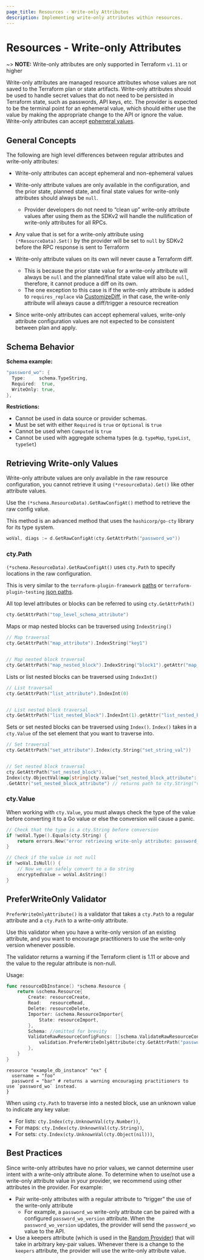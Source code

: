 ```yaml
---
page_title: Resources - Write-only Attributes
description: Implementing write-only attributes within resources.
---
```


# Resources - Write-only Attributes

~> **NOTE:** Write-only attributes are only supported in Terraform `v1.11` or higher

Write-only attributes are managed resource attributes whose values are not saved to the Terraform plan or state artifacts. Write-only attributes
should be used to handle secret values that do not need to be persisted in Terraform state, such as passwords, API keys, etc.
The provider is expected to be the terminal point for an ephemeral value,
which should either use the value by making the appropriate change to the API or ignore the value. Write-only attributes can accept [ephemeral values](/terraform/language/resources/ephemeral).

## General Concepts

The following are high level differences between regular attributes and write-only attributes:

- Write-only attributes can accept ephemeral and non-ephemeral values

- Write-only attribute values are only available in the configuration, and the prior state, planned state, and final state values for
write-only attributes should always be `null`.
    - Provider developers do not need to “clean up” write-only attribute values after using them as the SDKv2 will handle the nullification of write-only attributes for all RPCs.

- Any value that is set for a write-only attribute using `(*ResourceData).Set()` by the provider will be set to `null` by SDKv2 before the RPC response is sent to Terraform

- Write-only attribute values on its own will never cause a Terraform diff.
    - This is because the prior state value for a write-only attribute will always be `null` and the planned/final state value will also be `null`, therefore, it cannot produce a diff on its own.
    - The one exception to this case is if the write-only attribute is added to `requires_replace` via [CustomizeDiff](/terraform/plugin/sdkv2/resources/customizing-differences), in that case, the write-only attribute will always cause a diff/trigger a resource recreation

- Since write-only attributes can accept ephemeral values, write-only attribute configuration values are not expected to be consistent between plan and apply.

## Schema Behavior

**Schema example:**

```go
"password_wo": {
  Type:     schema.TypeString,
  Required:  true,
  WriteOnly: true,
},
```

**Restrictions:**

- Cannot be used in data source or provider schemas.
- Must be set with either `Required` is `true` or `Optional` is `true`
- Cannot be used when `Computed` is `true`
- Cannot be used with aggregate schema types (e.g. `typeMap`, `typeList`, `typeSet`)

## Retrieving Write-only Values

Write-only attribute values are only available in the raw resource configuration, you cannot retrieve it using `(*resourceData).Get()` like other attribute values.

Use the `(*schema.ResourceData).GetRawConfigAt()` method to retrieve the raw config value.

This method is an advanced method that uses the `hashicorp/go-cty` library for its type system.

```go
woVal, diags := d.GetRawConfigAt(cty.GetAttrPath("password_wo"))
```

### cty.Path

`(*schema.ResourceData).GetRawConfigAt()` uses `cty.Path` to specify locations in the raw configuration.

This is very similar to the `terraform-plugin-framework` [paths](/terraform/plugin/framework/handling-data/paths) or `terraform-plugin-testing` [json paths](/terraform/plugin/testing/acceptance-tests/tfjson-paths).

All top level attributes or blocks can be referred to using `cty.GetAttrPath()`

```go
cty.GetAttrPath("top_level_schema_attribute")
```

Maps or map nested blocks can be traversed using `IndexString()`

```go
// Map traversal
cty.GetAttrPath("map_attribute").IndexString("key1")


// Map nested block traversal
cty.GetAttrPath("map_nested_block").IndexString("block1").getAttr("map_nested_block_attribute")

```

Lists or list nested blocks can be traversed using `IndexInt()`

```go
// List traversal
cty.GetAttrPath("list_attribute").IndexInt(0)


// List nested block traversal
cty.GetAttrPath("list_nested_block").IndexInt(1).getAttr("list_nested_block_attribute")
```

Sets or set nested blocks can be traversed using `Index()`. `Index()` takes in a `cty.Value` of the set element that you want to traverse into.

```go
// Set traversal
cty.GetAttrPath("set_attribute").Index(cty.String("set_string_val"))


// Set nested block traversal
cty.GetAttrPath("set_nested_block").
Index(cty.ObjectVal(map[string]cty.Value{"set_nested_block_attribute": cty.StringVal("valueA")}))
.GetAttr("set_nested_block_attribute") // returns path to cty.String("valueA")

```

### cty.Value

When working with `cty.Value`, you must always check the type of the value before converting it to a Go value or else the conversion will cause a panic.

```go
// Check that the type is a cty.String before conversion
if !woVal.Type().Equals(cty.String) {
    return errors.New("error retrieving write-only attribute: password_wo - retrieved config value is not a string")
}

// Check if the value is not null
if !woVal.IsNull() {
    // Now we can safely convert to a Go string
    encryptedValue = woVal.AsString()
}
```

## PreferWriteOnly Validator

`PreferWriteOnlyAttribute()` is a validator that takes a `cty.Path` to a regular attribute and a `cty.Path` to a write-only attribute.

Use this validator when you have a write-only version of an existing attribute, and you want to encourage practitioners to use the write-only version whenever possible.

The validator returns a warning if the Terraform client is 1.11 or above and the value to the regular attribute is non-null.

Usage:

```go
func resourceDbInstance() *schema.Resource {
	return &schema.Resource{
		Create: resourceCreate,
		Read:   resourceRead,
		Delete: resourceDelete,
		Importer: &schema.ResourceImporter{
			State: resourceImport,
		},
		Schema: //omitted for brevity
		ValidateRawResourceConfigFuncs: []schema.ValidateRawResourceConfigFunc{
            validation.PreferWriteOnlyAttribute(cty.GetAttrPath("password"), cty.GetAttrPath("password_wo")),
		},
	}
}
```

```hcl
resource "example_db_instance" "ex" {
  username = "foo"
  password = "bar" # returns a warning encouraging practitioners to use `password_wo` instead.
}
```

When using `cty.Path` to traverse into a nested block, use an unknown value to indicate any key value:

- For lists: `cty.Index(cty.UnknownVal(cty.Number))`,
- For maps: `cty.Index(cty.UnknownVal(cty.String))`,
- For sets: `cty.Index(cty.UnknownVal(cty.Object(nil)))`,


## Best Practices

Since write-only attributes have no prior values, we cannot determine user intent with a write-only attribute alone. To determine when to use/not use a write-only attribute value in your provider, we recommend using other attributes in the provider. For example:

- Pair write-only attributes with a regular attribute to “trigger” the use of the write-only attribute
    - For example, a `password_wo` write-only attribute can be paired with a configured `password_wo_version` attribute. When the `password_wo_version` updates, the provider will send the `password_wo` value to the API.
- Use a keepers attribute (which is used in the [Random Provider](https://registry.terraform.io/providers/hashicorp/random/latest/docs#resource-keepers)) that will take in arbitrary key-pair values. Whenever there is a change to the `keepers` attribute, the provider will use the write-only attribute value.